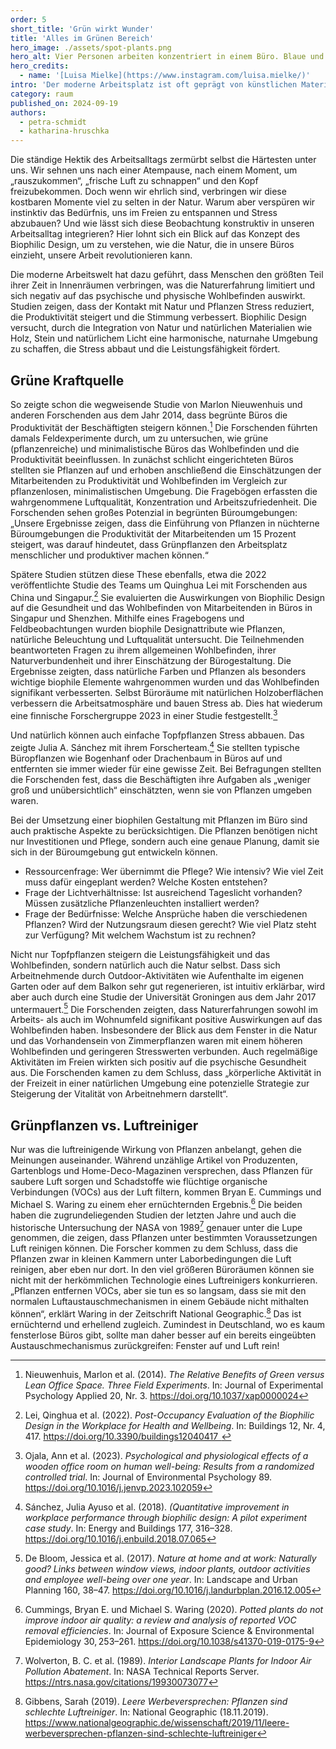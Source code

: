 ```yaml
---
order: 5
short_title: 'Grün wirkt Wunder'
title: 'Alles im Grünen Bereich'
hero_image: ./assets/spot-plants.png
hero_alt: Vier Personen arbeiten konzentriert in einem Büro. Blaue und gelbe Pflanzen wachsen in Töpfen auf dem Boden, den Regalen, und der Fensterbank.
hero_credits:
  - name: '[Luisa Mielke](https://www.instagram.com/luisa.mielke/)'
intro: 'Der moderne Arbeitsplatz ist oft geprägt von künstlichen Materialien und nüchternen Interieurs. Doch was wäre, wenn die Natur in unsere Büros einziehen würde? Mit dieser Frage setzt sich das Biophilic Design auseinander.'
category: raum
published_on: 2024-09-19
authors:
  - petra-schmidt
  - katharina-hruschka
---
```


<Leadin>Die ständige Hektik</Leadin> des Arbeitsalltags zermürbt selbst die Härtesten unter uns. Wir sehnen uns nach einer Atempause, nach einem Moment, um „rauszukommen“, „frische Luft zu schnappen“ und den Kopf freizubekommen. Doch wenn wir ehrlich sind, verbringen wir diese kostbaren Momente viel zu selten in der Natur. Warum aber verspüren wir instinktiv das Bedürfnis, uns im Freien zu entspannen und Stress abzubauen? Und wie lässt sich diese Beobachtung konstruktiv in unseren Arbeitsalltag integrieren? Hier lohnt sich ein Blick auf das Konzept des Biophilic Design, um zu verstehen, wie die Natur, die in unsere Büros einzieht, unsere Arbeit revolutionieren kann.

Die moderne Arbeitswelt hat dazu geführt, dass Menschen den größten Teil ihrer Zeit in Innenräumen verbringen, was die Naturerfahrung limitiert und sich negativ auf das psychische und physische Wohlbefinden auswirkt. Studien zeigen, dass der Kontakt mit Natur und Pflanzen Stress reduziert, die Produktivität steigert und die Stimmung verbessert. Biophilic Design versucht, durch die Integration von Natur und natürlichen Materialien wie Holz, Stein und natürlichem Licht eine harmonische, naturnahe Umgebung zu schaffen, die Stress abbaut und die Leistungsfähigkeit fördert.

## Grüne Kraftquelle

So zeigte schon die wegweisende Studie von Marlon Nieuwenhuis und anderen Forschenden aus dem Jahr 2014, dass begrünte Büros die Produktivität der Beschäftigten steigern können.[^1] Die Forschenden führten damals Feldexperimente durch, um zu untersuchen, wie grüne (pflanzenreiche) und minimalistische Büros das Wohlbefinden und die Produktivität beeinflussen. In zunächst schlicht eingerichteten Büros stellten sie Pflanzen auf und erhoben anschließend die Einschätzungen der Mitarbeitenden zu Produktivität und Wohlbefinden im Vergleich zur pflanzenlosen, minimalistischen Umgebung. Die Fragebögen erfassten die wahrgenommene Luftqualität, Konzentration und Arbeitszufriedenheit. Die Forschenden sehen großes Potenzial in begrünten Büroumgebungen: „Unsere Ergebnisse zeigen, dass die Einführung von Pflanzen in nüchterne Büroumgebungen die Produktivität der Mitarbeitenden um 15 Prozent steigert, was darauf hindeutet, dass Grünpflanzen den Arbeitsplatz menschlicher und produktiver machen können.“



Spätere Studien stützen diese These ebenfalls, etwa die 2022 veröffentlichte Studie des Teams um Quinghua Lei mit Forschenden aus China und Singapur.[^2] Sie evaluierten die Auswirkungen von Biophilic Design auf die Gesundheit und das Wohlbefinden von Mitarbeitenden in Büros in Singapur und Shenzhen. Mithilfe eines Fragebogens und Feldbeobachtungen wurden biophile Designattribute wie Pflanzen, natürliche Beleuchtung und Luftqualität untersucht. Die Teilnehmenden beantworteten Fragen zu ihrem allgemeinen Wohlbefinden, ihrer Naturverbundenheit und ihrer Einschätzung der Bürogestaltung. Die Ergebnisse zeigten, dass natürliche Farben und Pflanzen als besonders wichtige biophile Elemente wahrgenommen wurden und das Wohlbefinden signifikant verbesserten. Selbst Büroräume mit natürlichen Holzoberflächen verbessern die Arbeitsatmosphäre und bauen Stress ab. Dies hat wiederum eine finnische Forschergruppe 2023 in einer Studie festgestellt.[^3]



Und natürlich können auch einfache Topfpflanzen Stress abbauen. Das zeigte Julia A. Sánchez mit ihrem Forscherteam.[^4] Sie stellten typische Büropflanzen wie Bogenhanf oder Drachenbaum in Büros auf und entfernten sie immer wieder für eine gewisse Zeit. Bei Befragungen stellten die Forschenden fest, dass die Beschäftigten ihre Aufgaben als „weniger groß und unübersichtlich“ einschätzten, wenn sie von Pflanzen umgeben waren.

<Callout>

Bei der Umsetzung einer biophilen Gestaltung mit Pflanzen im Büro sind auch praktische Aspekte zu berücksichtigen. Die Pflanzen benötigen nicht nur Investitionen und Pflege, sondern auch eine genaue Planung, damit sie sich in der Büroumgebung gut entwickeln können.

- Ressourcenfrage: Wer übernimmt die Pflege? Wie intensiv? Wie viel Zeit muss dafür eingeplant werden? Welche Kosten entstehen?
- Frage der Lichtverhältnisse: Ist ausreichend Tageslicht vorhanden? Müssen zusätzliche Pflanzenleuchten installiert werden?
- Frage der Bedürfnisse: Welche Ansprüche haben die verschiedenen Pflanzen? Wird der Nutzungsraum diesen gerecht? Wie viel Platz steht zur Verfügung? Mit welchem Wachstum ist zu rechnen?

</Callout>

Nicht nur Topfpflanzen steigern die Leistungsfähigkeit und das Wohlbefinden, sondern natürlich auch die Natur selbst. Dass sich Arbeitnehmende durch Outdoor-Aktivitäten wie Aufenthalte im eigenen Garten oder auf dem Balkon sehr gut regenerieren, ist intuitiv erklärbar, wird aber auch durch eine Studie der Universität Groningen aus dem Jahr 2017 untermauert.[^5] Die Forschenden zeigten, dass Naturerfahrungen sowohl im Arbeits- als auch im Wohnumfeld signifikant positive Auswirkungen auf das Wohlbefinden haben. Insbesondere der Blick aus dem Fenster in die Natur und das Vorhandensein von Zimmerpflanzen waren mit einem höheren Wohlbefinden und geringeren Stresswerten verbunden. Auch regelmäßige Aktivitäten im Freien wirkten sich positiv auf die psychische Gesundheit aus. Die Forschenden kamen zu dem Schluss, dass „körperliche Aktivität in der Freizeit in einer natürlichen Umgebung eine potenzielle Strategie zur Steigerung der Vitalität von Arbeitnehmern darstellt“.

## Grünpflanzen vs. Luftreiniger

Nur was die luftreinigende Wirkung von Pflanzen anbelangt, gehen die Meinungen auseinander. Während unzählige Artikel von Produzenten, Gartenblogs und Home-Deco-Magazinen versprechen, dass Pflanzen für saubere Luft sorgen und Schadstoffe wie flüchtige organische Verbindungen (VOCs) aus der Luft filtern, kommen Bryan E. Cummings und Michael S. Waring zu einem eher ernüchternden Ergebnis.[^6] Die beiden haben die zugrundeliegenden Studien der letzten Jahre und auch die historische Untersuchung der NASA von 1989[^7] genauer unter die Lupe genommen, die zeigen, dass Pflanzen unter bestimmten Voraussetzungen Luft reinigen können. Die Forscher kommen zu dem Schluss, dass die Pflanzen zwar in kleinen Kammern unter Laborbedingungen die Luft reinigen, aber eben nur dort. In den viel größeren Büroräumen können sie nicht mit der herkömmlichen Technologie eines Luftreinigers konkurrieren. „Pflanzen entfernen VOCs, aber sie tun es so langsam, dass sie mit den normalen Luftaustauschmechanismen in einem Gebäude nicht mithalten können“, erklärt Waring in der Zeitschrift National Geographic.[^8] Das ist ernüchternd und erhellend zugleich. Zumindest in Deutschland, wo es kaum fensterlose Büros gibt, sollte man daher besser auf ein bereits eingeübten Austauschmechanismus zurückgreifen: Fenster auf und Luft rein!

[^1]: Nieuwenhuis, Marlon et al. (2014). *The Relative Benefits of Green versus Lean Office Space. Three Field Experiments*. In: Journal of Experimental Psychology Applied 20, Nr. 3. https://doi.org/10.1037/xap0000024
[^2]: Lei, Qinghua et al. (2022). *Post-Occupancy Evaluation of the Biophilic Design in the Workplace for Health and Wellbeing*. In: Buildings 12, Nr. 4, 417. https://doi.org/10.3390/buildings12040417  
[^3]: Ojala, Ann et al. (2023). *Psychological and physiological effects of a wooden office room on human well-being: Results from a randomized controlled trial*. In: Journal of Environmental Psychology 89. https://doi.org/10.1016/j.jenvp.2023.102059
[^4]: Sánchez, Julia Ayuso et al. (2018). *(Quantitative improvement in workplace performance through biophilic design: A pilot experiment case study*. In: Energy and Buildings 177, 316–328. https://doi.org/10.1016/j.enbuild.2018.07.065
[^5]: De Bloom, Jessica et al. (2017). *Nature at home and at work: Naturally good? Links between window views, indoor plants, outdoor activities and employee well-being over one year*. In: Landscape and Urban Planning 160, 38–47. https://doi.org/10.1016/j.landurbplan.2016.12.005
[^6]: Cummings, Bryan E. und Michael S. Waring (2020). *Potted plants do not improve indoor air quality: a review and analysis of reported VOC removal efficiencies*. In: Journal of Exposure Science & Environmental Epidemiology 30, 253–261. https://doi.org/10.1038/s41370-019-0175-9
[^7]: Wolverton, B. C. et al. (1989). *Interior Landscape Plants for Indoor Air Pollution Abatement*. In: NASA Technical Reports Server. https://ntrs.nasa.gov/citations/19930073077
[^8]: Gibbens, Sarah (2019). *Leere Werbeversprechen: Pflanzen sind schlechte Luftreiniger*. In: National Geographic (18.11.2019). https://www.nationalgeographic.de/wissenschaft/2019/11/leere-werbeversprechen-pflanzen-sind-schlechte-luftreiniger
